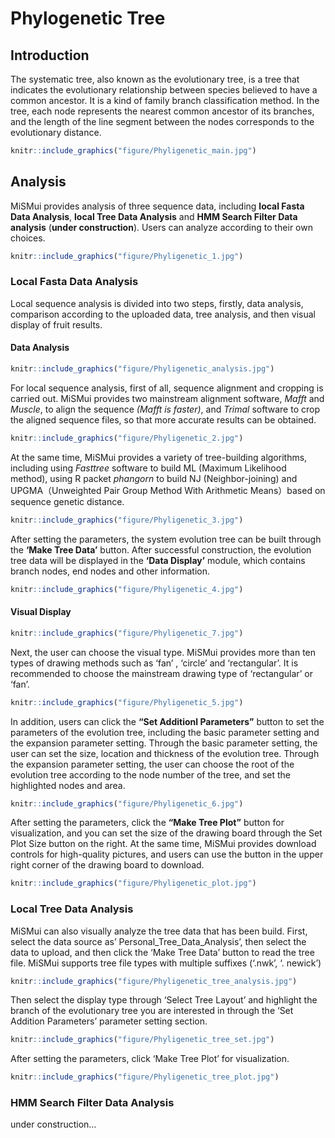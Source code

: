 # Phylogenetic Tree


## Introduction 

The systematic tree, also known as the evolutionary tree, is a tree that indicates the evolutionary relationship between species believed to have a common ancestor. It is a kind of family branch classification method. In the tree, each node represents the nearest common ancestor of its branches, and the length of the line segment between the nodes corresponds to the evolutionary distance.

```r
knitr::include_graphics("figure/Phyligenetic_main.jpg")
```

## Analysis

MiSMui provides analysis of three sequence data, including **local Fasta Data Analysis**, **local Tree Data Analysis** and **HMM Search Filter Data  analysis** (**under construction**). Users can analyze according to their own choices.

```r
knitr::include_graphics("figure/Phyligenetic_1.jpg")
```


### Local Fasta Data Analysis

Local sequence analysis is divided into two steps, firstly, data analysis, comparison according to the uploaded data, tree analysis, and then visual display of fruit results.

#### Data Analysis

```r
knitr::include_graphics("figure/Phyligenetic_analysis.jpg")
```

For local sequence analysis, first of all, sequence alignment and cropping is carried out. MiSMui provides two mainstream alignment software, *Mafft* and *Muscle*, to align the sequence *(Mafft is faster)*, and *Trimal* software to crop the aligned sequence files, so that more accurate results can be obtained.

```r
knitr::include_graphics("figure/Phyligenetic_2.jpg")
```

At the same time, MiSMui provides a variety of tree-building algorithms, including using *Fasttree* software to build ML (Maximum Likelihood method), using R packet *phangorn* to build NJ (Neighbor-joining) and UPGMA（Unweighted Pair Group Method With Arithmetic Means）based on sequence genetic distance.

```r
knitr::include_graphics("figure/Phyligenetic_3.jpg")
```

After setting the parameters, the system evolution tree can be built through the **'Make Tree Data'** button. After successful construction, the evolution tree data will be displayed in the **'Data Display'** module, which contains branch nodes, end nodes and other information.

```r
knitr::include_graphics("figure/Phyligenetic_4.jpg")
```

#### Visual Display

```r
knitr::include_graphics("figure/Phyligenetic_7.jpg")
```

Next, the user can choose the visual type. MiSMui provides more than ten types of drawing methods such as 'fan' , 'circle' and 'rectangular'. It is recommended to choose the mainstream drawing type of 'rectangular' or 'fan'.

```r
knitr::include_graphics("figure/Phyligenetic_5.jpg")
```

In addition, users can click the **"Set Additionl Parameters"** button to set the parameters of the evolution tree, including the basic parameter setting and the expansion parameter setting. Through the basic parameter setting, the user can set the size, location and thickness of the evolution tree. Through the expansion parameter setting, the user can choose the root of the evolution tree according to the node number of the tree, and set the highlighted nodes and area.

```r
knitr::include_graphics("figure/Phyligenetic_6.jpg")
```

After setting the parameters, click the **"Make Tree Plot"** button for visualization, and you can set the size of the drawing board through the Set Plot Size button on the right. At the same time, MiSMui provides download controls for high-quality pictures, and users can use the button in the upper right corner of the drawing board to download.

```r
knitr::include_graphics("figure/Phyligenetic_plot.jpg")
```

### Local Tree Data Analysis

MiSMui can also visually analyze the tree data that has been build. First, select the data source as' Personal_Tree_Data_Analysis', then select the data to upload, and then click the 'Make Tree Data' button to read the tree file. MiSMui supports tree file types with multiple suffixes ('.nwk', '. newick')

```r
knitr::include_graphics("figure/Phyligenetic_tree_analysis.jpg")
```

Then select the display type through 'Select Tree Layout' and highlight the branch of the evolutionary tree you are interested in through the 'Set Addition Parameters' parameter setting section.

```r
knitr::include_graphics("figure/Phyligenetic_tree_set.jpg")
```

After setting the parameters, click 'Make Tree Plot' for visualization.

```r
knitr::include_graphics("figure/Phyligenetic_tree_plot.jpg")
```

### HMM Search Filter Data Analysis
under construction...
